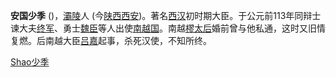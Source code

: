 '''安国少季''' ({{bd|？||前113年||catIdx=Anguo安國少季}})，[[漢霸陵|灞陵]]人 (今[[陕西省|陕西]][[西安市|西安]])。著名[[西汉|西汉]]初时期大臣。于公元前113年同辩士谏大夫[[終軍|终军]]、勇士[[魏臣|魏臣]]等人出使[[南越国|南越国]]。南越[[樛后|樛太后]]婚前曾与他私通，这时又旧情复燃。后南越大臣[[吕嘉_(南越国)|吕嘉]]起事，杀死汉使，不知所终。

{{漢朝人物小作品}}

{{DEFAULTSORT:Anguo安國少季}}
[[Category:安國姓|Shao少季]]
